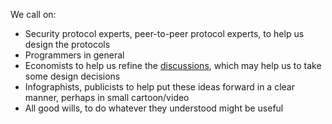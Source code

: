 
We call on:
* Security protocol experts, peer-to-peer protocol experts, to help us design the protocols
* Programmers in general
* Economists to help us refine the [[:Category:Discussion Pages|discussions]], which may help us to take some design decisions
* Infographists, publicists to help put these ideas forward in a clear manner, perhaps in small cartoon/video 
* All good wills, to do whatever they understood might be useful